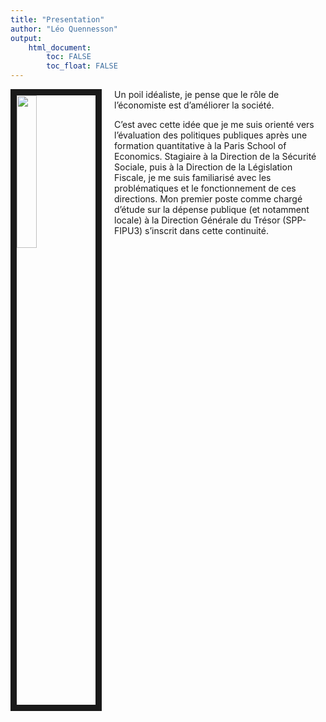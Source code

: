 ```yaml
---
title: "Presentation"
author: "Léo Quennesson"
output: 
    html_document:
        toc: FALSE
        toc_float: FALSE
---
```



<img src="png/profil.jpg" style="width:25%; border:10px solid; margin-right: 20px" align="left">
Un poil idéaliste, je pense que le rôle de l'économiste est d'améliorer la société.

C'est avec cette idée que je me suis orienté vers l'évaluation des politiques publiques après une formation quantitative à la Paris School of Economics. Stagiaire à la Direction de la Sécurité Sociale, puis à la Direction de la Législation Fiscale, je me suis familiarisé avec les problématiques et le fonctionnement de ces directions. Mon premier poste comme chargé d’étude sur la dépense publique (et notamment locale) à la Direction Générale du Trésor (SPP-FIPU3) s'inscrit dans cette continuité. 

















